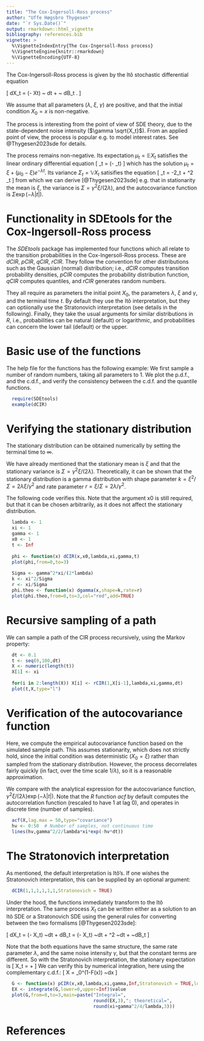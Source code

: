 ```yaml
---
title: "The Cox-Ingersoll-Ross process"
author: "Uffe Høgsbro Thygesen"
date: "`r Sys.Date()`"
output: rmarkdown::html_vignette
bibliography: references.bib
vignette: >
  %\VignetteIndexEntry{The Cox-Ingersoll-Ross process}
  %\VignetteEngine{knitr::rmarkdown}
  %\VignetteEncoding{UTF-8}
---
```


The Cox-Ingersoll-Ross process is given by the Itô stochastic differential equation 

\[
dX_t = \lambda (\xi - Xt) ~ dt + \gamma \sqrt{X_t} ~ dB_t .
\]

We assume that all parameters ($\lambda$, $\xi$, $\gamma$) are positive, and that the initial condition $X_0=x$ is non-negative. 

The process is interesting from the point of view of SDE theory, due to the state-dependent noise intensity ($\gamma \sqrt{X_t}$). From an applied point of view, the process is popular e.g. to model interest rates. See @Thygesen2023sde for details.

The process remains non-negative. Its expectation $\mu_t = \mathbb{E} X_t$ satisfies the linear ordinary differential equation 
\[
\dot \mu_t = \lambda (\xi - \mu_t)
\]
which has the solution $\mu_t = \xi + (\mu_0-\xi) e^{-\lambda t}$. Its variance $\Sigma_t = \mathbb{V} X_t$ satisifies the equation 
\[
\dot \Sigma_t = -2\lambda \Sigma_t + \gamma^2 \mu_t 
\]
from which we can derive [@Thygesen2023sde] e.g. that in stationarity the mean is $\xi$, the variance is $\Sigma=\gamma^2 \xi /(2\lambda)$, and the autocovariance function is $\Sigma \exp(-\lambda |t|)$. 

# Functionality in SDEtools for the Cox-Ingersoll-Ross process

The *SDEtools* package has implemented four functions which all relate to the transition probabilities in the Cox-Ingersoll-Ross process. These are *dCIR*, *pCIR*, *qCIR*, *rCIR*. They follow the convention for other distributions such as the Gaussian (normal) distribution; i.e., *dCIR* computes transition probability densities, *pCIR* computes the probability distribution function, *qCIR* computes quantiles, and *rCIR* generates random numbers. 

They all require as parameters the initial point $X_0$, the parameters $\lambda$, $\xi$ and $\gamma$, and the terminal time $t$. By default they use the Itô interpretation, but they can optiionally use the Stratonovich interpretation (see details in the following). Finally, they take the usual arguments for similar distributions in *R*, i.e., probabilities can be natural (default) or logarithmic, and probabilities can concern the lower tail (default) or the upper.

# Basic use of the functions

The help file for the functions has the following example: We first sample a number of random numbers, taking all parameters to 1. We plot the p.d.f., and the c.d.f., and verify the consistency between the c.d.f. and the quantile functions. 

```r
  require(SDEtools) 
  example(dCIR)
```

# Verifying the stationary distribution

The stationary distribution can be obtained numerically by setting the terminal time to $\infty$. 

We have already mentioned that the stationary mean is $\xi$ and that the stationary variance is $\Sigma = \gamma^2 \xi/(2\lambda)$. Theoretically, it can be shown that the stationary distribution is a gamma distribution with shape parameter $k=\xi^2/\Sigma = 2\lambda\xi/\gamma^2$ and rate parameter $r=\xi/\Sigma = 2\lambda/\gamma^2$.

The following code verifies this. Note that the argument x0 is still required, but that it can be chosen arbitrarily, as it does not affect the stationary distribution.

```r
  lambda <- 1 
  xi <- 1
  gamma <- 1
  x0 <- 1
  t <- Inf
  
  phi <- function(x) dCIR(x,x0,lambda,xi,gamma,t)
  plot(phi,from=0,to=3)
  
  Sigma <- gamma^2*xi/(2*lambda)
  k <- xi^2/Sigma
  r <- xi/Sigma
  phi.theo <- function(x) dgamma(x,shape=k,rate=r)
  plot(phi.theo,from=0,to=3,col="red",add=TRUE)
```

# Recursive sampling of a path

We can sample a path of the CIR process recursively, using the Markov property: 

```r
  dt <- 0.1
  t <- seq(0,100,dt)
  X <- numeric(length(t))
  X[1] <- xi
  
  for(i in 2:length(X)) X[i] <- rCIR(1,X[i-1],lambda,xi,gamma,dt)
  plot(t,X,type="l")
```

# Verification of the autocovariance function

Here, we compute the empirical autocovariance function based on the simulated sample path. 
This assumes stationarity, which does not strictly hold, since the initial condition was deterministic ($X_0=\xi$) rather than sampled from the stationary distribution. However, the process decorrelates fairly quickly (in fact, over the time scale $1/\lambda$), so it is a reasonable approximation.

We compare with the analytical expression for the autocovariance function, $\gamma^2 \xi/(2\lambda) \exp(-\lambda |t|)$. Note that the *R* function *acf* by default computes the autocorrelation function (rescaled to have 1 at lag 0), and operates in discrete time (number of samples).

```r
  acf(X,lag.max = 50,type="covariance")
  hv <- 0:50  # Number of samples, not continuous time
  lines(hv,gamma^2/2/lambda*xi*exp(-hv*dt))
```

# The Stratonovich interpretation

As mentioned, the default interpretation is Itô's. If one wishes the Stratonovich interpretation, this can be supplied by an optional argument: 

```r
  dCIR(1,1,1,1,1,1,Stratonovich = TRUE)
```

Under the hood, the functions immediately transform to the Itô interpretation. The same process $X_t$ can be written either as a solution to an Itô SDE or a Stratonovich SDE using the general rules for converting between the two formalisms [@Thygesen2023sde]:

\[
dX_t = \lambda (\xi - X_t) ~dt + \gamma \sqrt{X_t} \circ dB_t = 
\lambda (\xi - X_t) ~dt + \frac 14 \gamma^2 ~dt + \gamma \sqrt{X_t}  ~dB_t
\]

Note that the both equations have the same structure, the same rate parameter $\lambda$, and the same noise intensity $\gamma$, but that the constant terms are different. So with the Stratonovich interpretation, the stationary expectation is 
\[
\mathbb{E} X_t = \xi + \frac{\gamma^2}{4\lambda }
\]
We can verify this by numerical integration, here using the complementary c.d.f.:
\[
\mathbb{E} X = \int_0^\infty (1-F(x)) ~dx
\]

```r
  G <- function(x) pCIR(x,x0,lambda,xi,gamma,Inf,Stratonovich = TRUE,lower.tail = FALSE)
  EX <- integrate(G,lower=0,upper=Inf)$value  
  plot(G,from=0,to=3,main=paste("Integral=",
                                round(EX,3),"; theoretical=",
                                round(xi+gamma^2/4/lambda,3)))
```


# References
